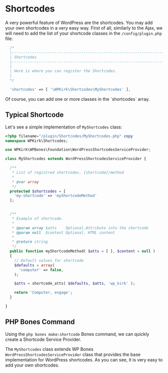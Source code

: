 
# Shortcodes

A very powerful feature of WordPress are the shortcodes. You may add your own shortcodes in a very easy way. First of all, similarly to the Ajax, we will need to add the list of your shortcode classes in the `/config/plugin.php` file:

```php filename="/config/plugin.php" copy
  /*
  |--------------------------------------------------------------------------
  | Shortcodes
  |--------------------------------------------------------------------------
  |
  | Here is where you can register the Shortcodes.
  |
  */

  'shortcodes' => [ '\WPKirk\Shortcodes\MyShortcodes' ],
```
<Callout>
Of course, you can add one or more classes in the `shortcodes` array.
</Callout>

## Typical Shortcode

Let's see a simple implementation of `MyShortcodes` class:

```php
<?php filename="/plugin/Shortcodes/MyShortcodes.php" copy
namespace WPKirk\Shortcodes;

use WPKirk\WPBones\Foundation\WordPressShortcodesServiceProvider;

class MyShortcodes extends WordPressShortcodesServiceProvider {

  /**
   * List of registred shortcodes. {shortcode}/method
   *
   * @var array
   */
  protected $shortcodes = [
    'my-shortcode' => 'myShortcodeMethod'
  ];


  /**
   * Example of shortcode.
   *
   * @param array $atts    Optional.Attribute into the shortcode
   * @param null  $content Optional. HTML content
   *
   * @return string
   */
  public function myShortcodeMethod( $atts = [ ], $content = null )
  {
    // Default values for shortcode
    $defaults = array(
      'computer' => false,
    );

    $atts = shortcode_atts( $defaults, $atts, 'wp_kirk' );

    return 'Computer, engage';
  }

}
```

## PHP Bones Command

Using the `php bones make:shortcode` Bones command, we can quickly create a Shortcode Service Provider.

The `MyShortcodes` class extends WP Bones `WordPressShortcodesServiceProvider` class that provides the base implementation for WordPress shortcodes. As you can see, it is very easy to add your own shortcodes.

